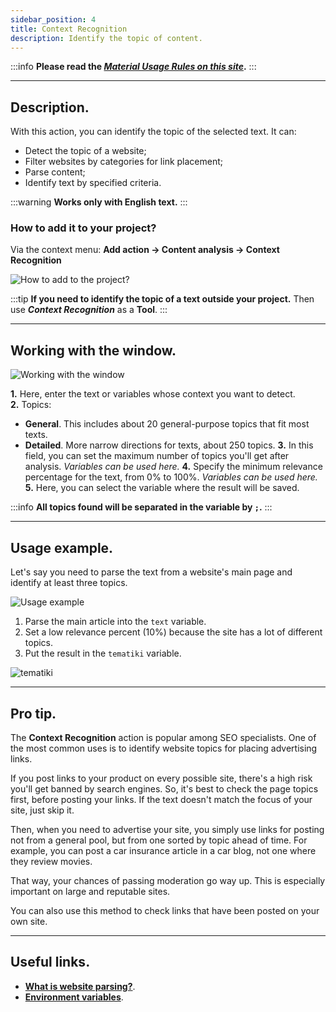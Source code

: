 ```yaml
---
sidebar_position: 4
title: Context Recognition
description: Identify the topic of content.
---
```

:::info **Please read the [*Material Usage Rules on this site*](../Disclaimer).**
:::
_______________________________________________
## Description.
With this action, you can identify the topic of the selected text. It can:
- Detect the topic of a website;
- Filter websites by categories for link placement;
- Parse content;
- Identify text by specified criteria.

:::warning **Works only with English text.**
:::

### How to add it to your project?
Via the context menu: **Add action → Content analysis → Context Recognition**

![How to add to the project?](./assets/ContextRecognition/ContextRecognition_pic1.png)

:::tip **If you need to identify the topic of a text outside your project.**
Then use ***Context Recognition*** as a **Tool**.
:::
_______________________________________________
## Working with the window.
![Working with the window](./assets/ContextRecognition/ContextRecognition_pic2.png)

**1.** Here, enter the text or variables whose context you want to detect.  
**2.** Topics:
   - **General**. This includes about 20 general-purpose topics that fit most texts.
   - **Detailed**. More narrow directions for texts, about 250 topics.
**3.** In this field, you can set the maximum number of topics you'll get after analysis. *Variables can be used here.*
**4.** Specify the minimum relevance percentage for the text, from 0% to 100%. *Variables can be used here.*
**5.** Here, you can select the variable where the result will be saved.

:::info **All topics found will be separated in the variable by `;`.**
:::
_______________________________________________
## Usage example.
Let's say you need to parse the text from a website's main page and identify at least three topics.

![Usage example](./assets/ContextRecognition/ContextRecognition_pic3.png)

1. Parse the main article into the `text` variable.
2. Set a low relevance percent (10%) because the site has a lot of different topics.
3. Put the result in the `tematiki` variable.

![tematiki](./assets/ContextRecognition/ContextRecognition_pic4.png)
_______________________________________________
## Pro tip.
The **Context Recognition** action is popular among SEO specialists. One of the most common uses is to identify website topics for placing advertising links.

If you post links to your product on every possible site, there's a high risk you'll get banned by search engines. So, it's best to check the page topics first, before posting your links. If the text doesn't match the focus of your site, just skip it.

Then, when you need to advertise your site, you simply use links for posting not from a general pool, but from one sorted by topic ahead of time. For example, you can post a car insurance article in a car blog, not one where they review movies.

That way, your chances of passing moderation go way up. This is especially important on large and reputable sites.

You can also use this method to check links that have been posted on your own site.
_______________________________________________
## Useful links.
- [**What is website parsing?**](https://blog.capmonster.cloud/ru/blog/sel-1/what-is-website-parsing-and-why-do-you-need-it).
- [**Environment variables**](../pm/Creating/Variables).